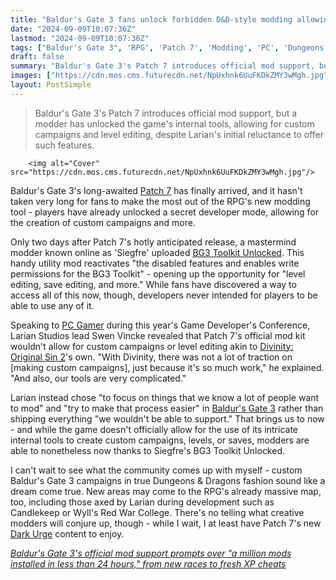 ```yaml
---
title: "Baldur's Gate 3 fans unlock forbidden D&D-style modding allowing for 'level editing, save editing, and more' that Larian felt it 'wouldn't be able to support'"
date: "2024-09-09T10:07:36Z"
lastmod: "2024-09-09T10:07:36Z"
tags: ["Baldur's Gate 3", 'RPG', 'Patch 7', 'Modding', 'PC', 'Dungeons & Dragons', 'Dark Urge', 'Divinity: Original Sin 2']
draft: false
summary: "Baldur's Gate 3's Patch 7 introduces official mod support, but a modder has unlocked the game's internal tools, allowing for custom campaigns and level editing, despite Larian's initial reluctance to offer such features."
images: ["https://cdn.mos.cms.futurecdn.net/NpUxhnk6UuFKDkZMY3wMgh.jpg"]
layout: PostSimple
---
```

> Baldur's Gate 3's Patch 7 introduces official mod support, but a modder has unlocked the game's internal tools, allowing for custom campaigns and level editing, despite Larian's initial reluctance to offer such features.


        <img alt="Cover" src="https://cdn.mos.cms.futurecdn.net/NpUxhnk6UuFKDkZMY3wMgh.jpg"/>
        
Baldur's Gate 3's long-awaited [<u>Patch 7</u>](https://www.gamesradar.com/games/baldur-s-gate/baldurs-gate-3-patch-7-is-out-now-on-pc-with-truly-colossal-18000-word-patch-notes-introducing-full-mod-support-new-evil-endings-and-even-harder-honour-mode-fights/) has finally arrived, and it hasn't taken very long for fans to make the most out of the RPG's new modding tool - players have already unlocked a secret developer mode, allowing for the creation of custom campaigns and more.

Only two days after Patch 7's hotly anticipated release, a mastermind modder known online as 'Siegfre' uploaded [<u>BG3 Toolkit Unlocked</u>](https://www.nexusmods.com/baldursgate3/mods/12021?tab=description). This handy utility mod reactivates "the disabled features and enables write permissions for the BG3 Toolkit" - opening up the opportunity for "level editing, save editing, and more." While fans have discovered a way to access all of this now, though, developers never intended for players to be able to use any of it.

Speaking to [<u>PC Gamer</u>](https://www.pcgamer.com/games/rpg/baldurs-gate-3-mod-support-GDC-update/) during this year's Game Developer's Conference, Larian Studios lead Swen Vincke revealed that Patch 7's official mod kit wouldn't allow for custom campaigns or level editing akin to [<u>Divinity: Original Sin 2</u>](https://www.gamesradar.com/divinity-original-sin-2/)'s own. "With Divinity, there was not a lot of traction on [making custom campaigns], just because it's so much work," he explained. "And also, our tools are very complicated."

Larian instead chose "to focus on things that we know a lot of people want to mod" and "try to make that process easier" in [Baldur's Gate 3](https://www.gamesradar.com/baldurs-gate-3-guide/) rather than shipping everything "we wouldn't be able to support." That brings us to now - and while the game doesn't officially allow for the use of its intricate internal tools to create custom campaigns, levels, or saves, modders are able to nonetheless now thanks to Siegfre's BG3 Toolkit Unlocked.

I can't wait to see what the community comes up with myself - custom Baldur's Gate 3 campaigns in true Dungeons & Dragons fashion sound like a dream come true. New areas may come to the RPG's already massive map, too, including those axed by Larian during development such as Candlekeep or Wyll's Red War College. There's no telling what creative modders will conjure up, though - while I wait, I at least have Patch 7's new [<u>Dark Urge</u>](https://www.gamesradar.com/baldurs-gate-3-dark-urge/) content to enjoy.

[<u><em>Baldur's Gate 3's official mod support prompts over "a million mods installed in less than 24 hours," from new races to fresh XP cheats</em></u>](https://www.gamesradar.com/games/baldur-s-gate/baldurs-gate-3s-official-mod-support-prompts-over-a-million-mods-installed-in-less-than-24-hours-from-new-races-to-fresh-xp-cheats/)
        